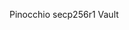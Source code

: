 
<ChallengeTitle>Pinocchio secp256r1 Vault</ChallengeTitle>

<RequirementList>
  <Requirement
    title="Challenge 1: Taking deposits"
    description="Your program should allow a user to deposit SOL into their own vault though passkeys verification."
  />

  <Requirement
    title="Challenge 2: Allowing withdrawal"
    description="The vault owner should be able to withdraw SOL from their vault though passkeys verification."
  />
</RequirementList>
